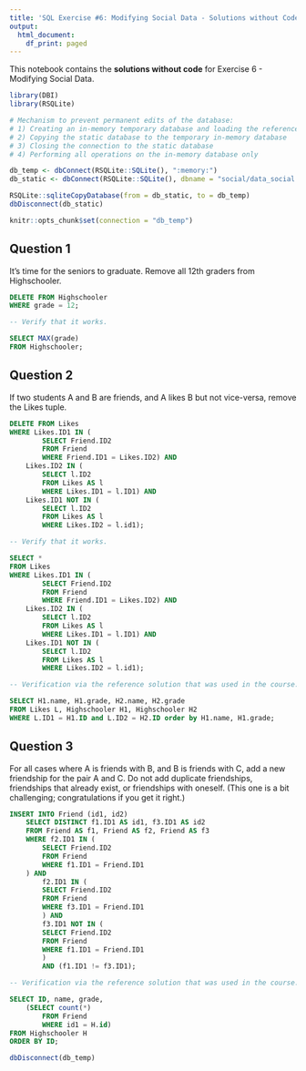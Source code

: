 ```yaml
---
title: 'SQL Exercise #6: Modifying Social Data - Solutions without Code'
output:
  html_document:
    df_print: paged
---
```


This notebook contains the **solutions without code** for Exercise 6 - Modifying Social Data.

```r
library(DBI)
library(RSQLite)

# Mechanism to prevent permanent edits of the database:
# 1) Creating an in-memory temporary database and loading the reference database
# 2) Copying the static database to the temporary in-memory database
# 3) Closing the connection to the static database
# 4) Performing all operations on the in-memory database only

db_temp <- dbConnect(RSQLite::SQLite(), ":memory:")
db_static <- dbConnect(RSQLite::SQLite(), dbname = "social/data_social.db")

RSQLite::sqliteCopyDatabase(from = db_static, to = db_temp)
dbDisconnect(db_static)

knitr::opts_chunk$set(connection = "db_temp")
```

## Question 1

It's time for the seniors to graduate. Remove all 12th graders from Highschooler.

```sql
DELETE FROM Highschooler
WHERE grade = 12;
```

```sql
-- Verify that it works.

SELECT MAX(grade)
FROM Highschooler;
```


## Question 2

If two students A and B are friends, and A likes B but not vice-versa, remove the Likes tuple.

```sql
DELETE FROM Likes
WHERE Likes.ID1 IN (
        SELECT Friend.ID2
        FROM Friend
        WHERE Friend.ID1 = Likes.ID2) AND
    Likes.ID2 IN (
        SELECT l.ID2
        FROM Likes AS l
        WHERE Likes.ID1 = l.ID1) AND
    Likes.ID1 NOT IN (
        SELECT l.ID2
        FROM Likes AS l
        WHERE Likes.ID2 = l.id1);
```

```sql
-- Verify that it works.

SELECT *
FROM Likes
WHERE Likes.ID1 IN (
        SELECT Friend.ID2
        FROM Friend
        WHERE Friend.ID1 = Likes.ID2) AND
    Likes.ID2 IN (
        SELECT l.ID2
        FROM Likes AS l
        WHERE Likes.ID1 = l.ID1) AND
    Likes.ID1 NOT IN (
        SELECT l.ID2
        FROM Likes AS l
        WHERE Likes.ID2 = l.id1);
```

```sql
-- Verification via the reference solution that was used in the course.

SELECT H1.name, H1.grade, H2.name, H2.grade 
FROM Likes L, Highschooler H1, Highschooler H2
WHERE L.ID1 = H1.ID and L.ID2 = H2.ID order by H1.name, H1.grade;
```


## Question 3

For all cases where A is friends with B, and B is friends with C, add a new friendship for the pair A and C. Do not add duplicate friendships, friendships that already exist, or friendships with oneself. (This one is a bit challenging; congratulations if you get it right.)

```sql
INSERT INTO Friend (id1, id2)
    SELECT DISTINCT f1.ID1 AS id1, f3.ID1 AS id2
    FROM Friend AS f1, Friend AS f2, Friend AS f3
    WHERE f2.ID1 IN (
        SELECT Friend.ID2
        FROM Friend
        WHERE f1.ID1 = Friend.ID1
    ) AND
        f2.ID1 IN (
        SELECT Friend.ID2
        FROM Friend
        WHERE f3.ID1 = Friend.ID1
        ) AND 
        f3.ID1 NOT IN (
        SELECT Friend.ID2
        FROM Friend
        WHERE f1.ID1 = Friend.ID1
        )
        AND (f1.ID1 != f3.ID1);
```

```sql
-- Verification via the reference solution that was used in the course.

SELECT ID, name, grade,
    (SELECT count(*)
        FROM Friend
        WHERE id1 = H.id)
FROM Highschooler H
ORDER BY ID;

```

```r
dbDisconnect(db_temp)
```
